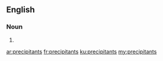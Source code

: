 ==English==

===Noun===
{{head|en|plural}}

# {{plural of|precipitant|lang=en|nocat=1}}

[[ar:precipitants]]
[[fr:precipitants]]
[[ku:precipitants]]
[[my:precipitants]]